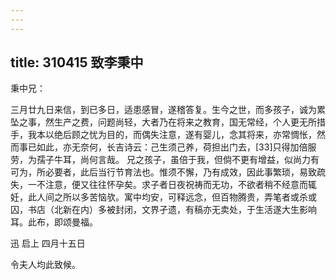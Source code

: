 ```yaml
---
---
---
```

title: 310415 致李秉中
---




秉中兄：

三月廿九日来信，到已多日，适患感冒，遂稽答复。生今之世，而多孩子，诚为累坠之事，然生产之费，问题尚轻，大者乃在将来之教育，国无常经，个人更无所措手，我本以绝后顾之忧为目的，而偶失注意，遂有婴儿，念其将来，亦常惆怅，然而事已如此，亦无奈何，长吉诗云：己生须己养，荷担出门去，[33]只得加倍服劳，为孺子牛耳，尚何言哉。 兄之孩子，虽倍于我，但倘不更有增益，似尚力有可为，所必要者，此后当行节育法也。惟须不懈，乃有成效，因此事繁琐，易致疏失，一不注意，便又往往怀孕矣。求子者日夜祝祷而无功，不欲者稍不经意而辄妊，此人间之所以多苦恼欤。寓中均安，可释远念，但百物腾贵，弄笔者或杀或囚，书店（北新在内）多被封闭，文界孑遗，有稿亦无卖处，于生活遂大生影响耳。此布，即颂曼福。

迅 启上 四月十五日

令夫人均此致候。